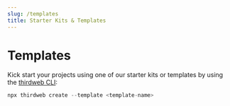```yaml
---
slug: /templates
title: Starter Kits & Templates
---
```



# Templates

Kick start your projects using one of our starter kits or templates by using the [thirdweb CLI](/thirdweb-deploy/thirdweb-cli):

<!-- Uses JSX cuz it has better syntax highlighting -->

```jsx
npx thirdweb create --template <template-name>
```

<ExamplesContainer />
